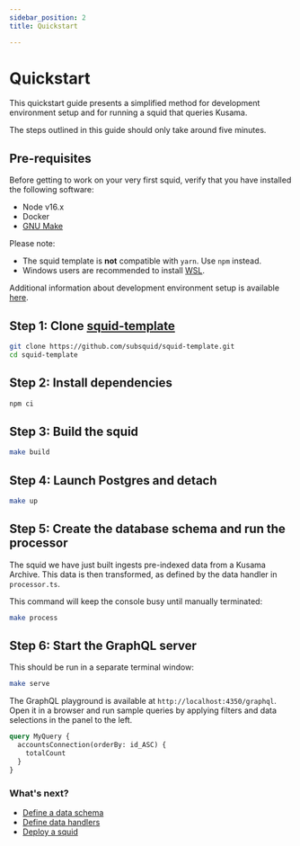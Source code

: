 ```yaml
---
sidebar_position: 2
title: Quickstart

---
```




# Quickstart

This quickstart guide presents a simplified method for development environment setup and for running a squid that queries Kusama. 

The steps outlined in this guide should only take around five minutes.
## Pre-requisites

Before getting to work on your very first squid, verify that you have installed the following software: 

- Node v16.x
- Docker 
- [GNU Make](https://www.gnu.org/software/make/)

Please note:
- The squid template is **not** compatible with `yarn`. Use `npm` instead.
- Windows users are recommended to install [WSL](https://docs.microsoft.com/en-us/windows/wsl/).

Additional information about development environment setup is available [here](/tutorials/development-environment-set-up).

## Step 1: Clone <span><a href="https://github.com/subsquid/squid-template">squid-template</a></span>

```bash
git clone https://github.com/subsquid/squid-template.git
cd squid-template
```

##  Step 2: Install dependencies

```bash
npm ci
```

## Step 3: Build the squid

```bash
make build
```

## Step 4: Launch Postgres and detach

```bash
make up
```


## Step 5: Create the database schema and run the processor

 The squid we have just built ingests pre-indexed data from a Kusama Archive. This data is then transformed, as defined by the data handler in `processor.ts`.
 
 This command will keep the console busy until manually terminated:

```bash
make process
```



## Step 6: Start the GraphQL server

This should be run in a separate terminal window:

```bash
make serve
```

The GraphQL playground is available at `http://localhost:4350/graphql`. Open it in a browser and run
sample queries by applying filters and data selections in the panel to the left.

```graphql
query MyQuery {
  accountsConnection(orderBy: id_ASC) {
    totalCount
  }
}
```

### What's next?

- [Define a data schema](/develop-a-squid/schema-file)
- [Define data handlers](/develop-a-squid/squid-processor)
- [Deploy a squid](/deploy-squid)

